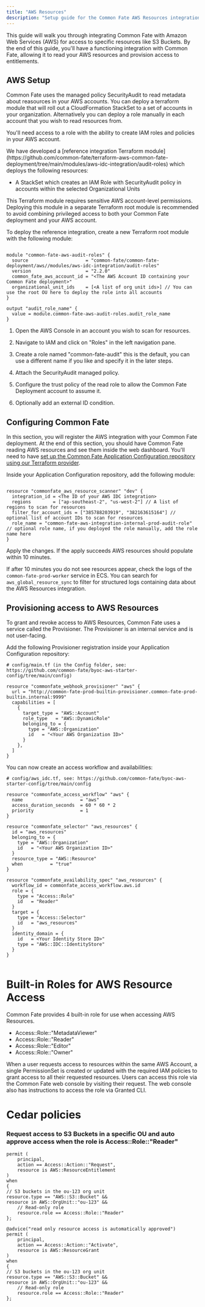 ```yaml
---
title: "AWS Resources"
description: "Setup guide for the Common Fate AWS Resources integration."
---
```


This guide will walk you through integrating Common Fate with Amazon Web Services (AWS) for access to specific resources like S3 Buckets. By the end of this guide, you'll have a functioning integration with Common Fate, allowing it to read your AWS resources and provision access to entitlements.

## AWS Setup

Common Fate uses the managed policy SecurityAudit to read metadata about reasources in your AWS accounts. You can deploy a terraform module that will roll out a CloudFormation StackSet to a set of accounts in your organization.
Alternatively you can deploy a role manually in each account that you wish to read resources from.

You'll need access to a role with the ability to create IAM roles and policies in your AWS account.

<Tabs>
  <Tab title="Using Terraform">
    We have developed a [reference integration Terraform module](https://github.com/common-fate/terraform-aws-common-fate-deployment/tree/main/modules/aws-idc-integration/audit-roles)
    which deploys the following resources:

- A StackSet which creates an IAM Role with SecurityAudit policy in accounts within the selected Organizational Units

<Note>
  This Terraform module requires sensitive AWS account-level permissions.
  Deploying this module in a separate Terraform root module is recommended to
  avoid combining privileged access to both your Common Fate deployment and your
  AWS account.
</Note>

To deploy the reference integration, create a new Terraform root module with the following module:

```hcl

module "common-fate-aws-audit-roles" {
  source                     = "common-fate/common-fate-deployment/aws//modules/aws-idc-integration/audit-roles"
  version                    = "2.2.0"
  common_fate_aws_account_id = "<The AWS Account ID containing your Common Fate deployment>"
  organizational_unit_ids    = [<A list of org unit ids>] // You can use the root OU here to deploy the role into all accounts
}

output "audit_role_name" {
  value = module.common-fate-aws-audit-roles.audit_role_name
}

```

  </Tab>

  <Tab title="Using the AWS Management Console">

1. Open the AWS Console in an account you wish to scan for resources.

2. Navigate to IAM and click on "Roles" in the left navigation pane.

3. Create a role named "common-fate-audit" this is the default, you can use a different name if you like and specify it in the later steps.

4. Attach the SecurityAudit managed policy.

5. Configure the trust policy of the read role to allow the Common Fate Deployment account to assume it.

6. Optionally add an external ID condition.

  </Tab>

</Tabs>

## Configuring Common Fate

In this section, you will register the AWS integration with your Common Fate deployment. At the end of this section, you should have Common Fate reading AWS resources and see them inside the web dashboard. You'll need to have [set up the Common Fate Application Configuration repository using our Terraform provider](/config/terraform).

Inside your Application Configuration repository, add the following module:

```hcl

resource "commonfate_aws_resource_scanner" "dev" {
  integration_id = <The ID of your AWS IDC integration>
  regions        = ["ap-southeast-2", "us-west-2"] // A list of regions to scan for resources
  filter_for_account_ids = ["385788203919", "382163615164"] // optional list of account IDs to scan for resources
  role_name = "common-fate-aws-integration-internal-prod-audit-role" // optional role name, if you deployed the role manually, add the role name here
}

```

Apply the changes. If the apply succeeds AWS resources should populate within 10 minutes.

If after 10 minutes you do not see resources appear, check the logs of the `common-fate-prod-worker` service in ECS. You can search for `aws_global_resource_sync` to filter for structured logs containing data about the AWS Resources integration.

## Provisioning access to AWS Resources

To grant and revoke access to AWS Resources, Common Fate uses a service called the Provisioner. The Provisioner is an internal service and is not user-facing.

Add the following Provisioner registration inside your Application Configuration repository:

```hcl
# config/main.tf (in the Config folder, see: https://github.com/common-fate/byoc-aws-starter-config/tree/main/config)

resource "commonfate_webhook_provisioner" "aws" {
  url = "http://common-fate-prod-builtin-provisioner.common-fate-prod-builtin.internal:9999"
  capabilities = [
    {
      target_type = "AWS::Account"
      role_type   = "AWS::DynamicRole"
      belonging_to = {
        type = "AWS::Organization"
        id   = "<Your AWS Organization ID>"
      }
    },
  ]
}

```

You can now create an access workflow and availabilities:

```hcl
# config/aws_idc.tf, see: https://github.com/common-fate/byoc-aws-starter-config/tree/main/config

resource "commonfate_access_workflow" "aws" {
  name                     = "aws"
  access_duration_seconds  = 60 * 60 * 2
  priority                 = 1
}

resource "commonfate_selector" "aws_resources" {
  id = "aws_resources"
  belonging_to = {
    type = "AWS::Organization"
    id   = "<Your AWS Organization ID>"
  }
  resource_type = "AWS::Resource"
  when          = "true"
}

resource "commonfate_availability_spec" "aws_resources" {
  workflow_id = commonfate_access_workflow.aws.id
  role = {
    type = "Access::Role"
    id   = "Reader"
  }
  target = {
    type = "Access::Selector"
    id   = "aws_resources"
  }
  identity_domain = {
    id   = <Your Identity Store ID>"
    type = "AWS::IDC::IdentityStore"
  }
}


```

# Built-in Roles for AWS Resource Access

Common Fate provides 4 built-in role for use when accessing AWS Resources.

- Access::Role::"MetadataViewer"
- Access::Role::"Reader"
- Access::Role::"Editor"
- Access::Role::"Owner"

When a user requests access to resources within the same AWS Account, a single PermissionSet is created or updated with the required IAM policies to grant access to all their requested resources.
Users can access this role via the Common Fate web console by visiting their request. The web console also has instructions to access the role via Granted CLI.

# Cedar policies

### Request access to S3 Buckets in a specific OU and auto approve access when the role is Access::Role::"Reader"

```
permit (
    principal,
    action == Access::Action::"Request",
    resource is AWS::ResourceEntitlement
)
when
{
// S3 buckets in the ou-123 org unit
resource.type == "AWS::S3::Bucket" &&
resource in AWS::OrgUnit::"ou-123" &&
    // Read-only role
    resource.role == Access::Role::"Reader"
};

@advice("read only resource access is automatically approved")
permit (
    principal,
    action == Access::Action::"Activate",
    resource is AWS::ResourceGrant
)
when
{
// S3 buckets in the ou-123 org unit
resource.type == "AWS::S3::Bucket" &&
resource in AWS::OrgUnit::"ou-123" &&
    // Read-only role
    resource.role == Access::Role::"Reader"
};

```